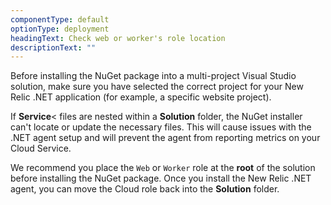 ```yaml
---
componentType: default
optionType: deployment
headingText: Check web or worker's role location
descriptionText: ""  
---
```


<Callout variant="important">
  Before installing the NuGet package into a multi-project Visual Studio solution, make sure you have selected the correct project for your New Relic .NET application (for example, a specific website project).
</Callout>

If **Service**< files are nested within a **Solution** folder, the NuGet installer can't locate or update the necessary files. This will cause issues with the .NET agent setup and will prevent the agent from reporting metrics on your Cloud Service.

We recommend you place the `Web` or `Worker` role at the <DoNotTranslate>**root**</DoNotTranslate> of the solution before installing the NuGet package. Once you install the New Relic .NET agent, you can move the Cloud role back into the **Solution** folder.